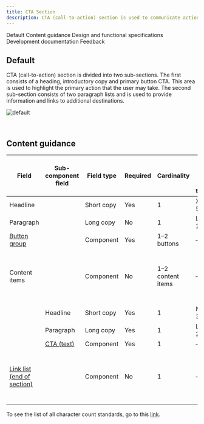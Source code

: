 ```yaml
---
title: CTA Section
description: CTA (call-to-action) section is used to communicate actions that users can take at key points in your narrative, such as at the bottom of an important section or page where the user is ready to progress to subsequent stages in the journey.
---
```



<ComponentDescription name="CTA section" type="layout" />

<AnchorLinks>

<AnchorLink>Default</AnchorLink>
<AnchorLink>Content guidance</AnchorLink>
<AnchorLink>Design and functional specifications</AnchorLink>
<AnchorLink>Development documentation</AnchorLink>
<AnchorLink>Feedback</AnchorLink>

</AnchorLinks>

## Default

CTA (call-to-action) section is divided into two sub-sections. The first consists of a heading, introductory copy and primary button CTA. This area is used to highlight the primary action that the user may take. The second sub-section consists of two paragraph lists and is used to provide information and links to additional destinations.

![default](../..//images/pattern/cta-section/cta-section.jpg)

<br />

## Content guidance

| Field                                                                                                                      | Sub-component <br/>field                                                                   | Field type | Required | Cardinality       | Max character size <br/>(English / translated) | Notes                                                          |
| -------------------------------------------------------------------------------------------------------------------------- | ------------------------------------------------------------------------------------------ | ---------- | -------- | ----------------- | ---------------------------------------------- | -------------------------------------------------------------- |
| Headline                                                                                                                   |                                                                                            | Short copy | Yes      | 1                 | XXS (40 / 55)                                  | –                                                              |
| Paragraph                                                                                                                  |                                                                                            | Long copy  | No       | 1                 | L (150 / 200)                                  | –                                                              |
| [Button group](https://www.ibm.com/standards/web/carbon-for-ibm-dotcom/components/button-group)                            |                                                                                            | Component  | Yes      | 1–2 buttons       | –                                              | –                                                              |
| Content items                                                                                                              |                                                                                            | Component  | No       | 1–2 content items | –                                              | You can choose either Content items or the Link list component |
|                                                                                                                            | Headline                                                                                   | Short copy | Yes      | 1                 | Micro (20 / 32)                                | –                                                              |
|                                                                                                                            | Paragraph                                                                                  | Long copy  | Yes      | 1                 | L (150 / 200)                                  | –                                                              |
|                                                                                                                            | [CTA (text)](https://www.ibm.com/standards/web/carbon-for-ibm-dotcom/components/cta/#text) | Component  | Yes      | 1                 | –                                              | –                                                              |
| [Link list (end of section)](https://www.ibm.com/standards/web/carbon-for-ibm-dotcom/components/link-list/#end-of-section) |                                                                                            | Component  | No       | 1                 | –                                              | You can choose either Content items or the Link list component |

To see the list of all character count standards, go to this <a href="https://github.com/carbon-design-system/carbon-for-ibm-dotcom-website/wiki/Character-count-standards" target="_blank" rel="noreferrer">link</a>.

<ComponentFooter name="CTA section" type="layout" />
